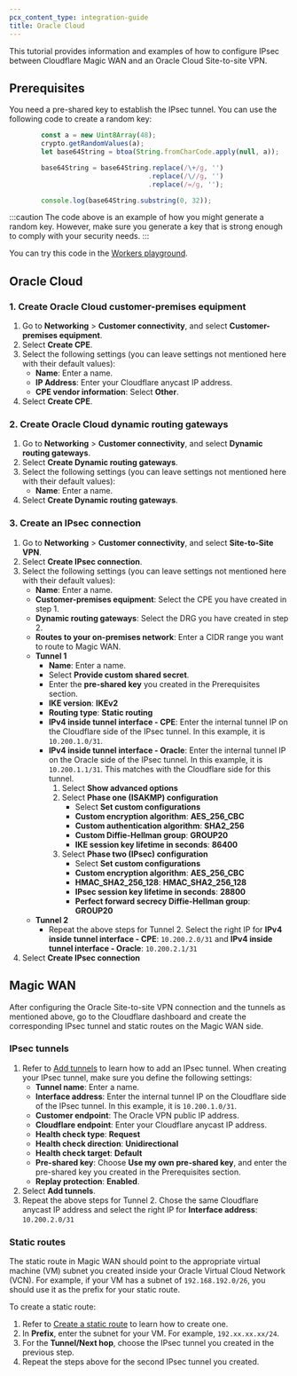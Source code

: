 ```yaml
---
pcx_content_type: integration-guide
title: Oracle Cloud
---
```


This tutorial provides information and examples of how to configure IPsec between Cloudflare Magic WAN and an Oracle Cloud Site-to-site VPN.

## Prerequisites

You need a pre-shared key to establish the IPsec tunnel. You can use the following code to create a random key:

```js
		const a = new Uint8Array(48);
		crypto.getRandomValues(a);
		let base64String = btoa(String.fromCharCode.apply(null, a));

		base64String = base64String.replace(/\+/g, '')
								   .replace(/\//g, '')
								   .replace(/=/g, '');

		console.log(base64String.substring(0, 32));
```

:::caution
The code above is an example of how you might generate a random key. However, make sure you generate a key that is strong enough to comply with your security needs.
:::

You can try this code in the [Workers playground](https://workers.cloudflare.com/playground#LYVwNgLglgDghgJwgegGYHsHALQBM4RwDcABAEbogB2+CAngLzbPYDqApmQNJQQBimYACFKNRHSoBzAB4ArAEoBBANYR5AEVYAJAOJCAagA0AXCxYduvAVhHVaEmQpVrNug4YCwAKADC6KhDsAdjqUADOMOhhvFD+xiQYWHgExCRUcMDsDABEUDTs0gB0smHZpKhQYEEZWbn5RSXZ3n4BQRDYACp0MOzxcDAwYFAAxgSxVMiycABucGHDCLAQANTA6Ljg7N7eBZFIJLjsqHDgECQA3l4AkHMSwwnsEMMAFgAUAJQXXtdXw-5hZzgJAYaXYAHcSABVPIQAAcigQCDgdFeABZYe8iD8Ft0IOhCpJHvI4DR0MB9HAwCB2GFXnBMT8qmcyHN2AA2VEAZQgiykwPIeLgr25vMkhVQCDJPmeiD8h0K-UGKKo4DAABoSPSGT8WWF2VyeXlJPzdfqRUbCgh2IM4MN2K9kAAdZbISQagDk7vePyuvr9JADlutYFt9qdyFdHq9Pr9voDJCDNrtDoYkZInu1vr+VABCTylPNfJBpo5hbFYRAZABoteAAYNQBmABMmauVogIAQVFBEPkNMiOftFXSYDLGsufue7DghwQYXiE792WzgWCEG67Gy8WygWkKGeEGAYGyap9AF9T76zwyrhevGesd4zMwLDx+IJbGJ6FI5EpVBptD0Ixmn8Vd2lCCIohiOIEkEZJCFIdJMhyTJCHwQgyjzKokNqMgwHQMgml8UC2k6Dc+gGIZRmgfxJjCfxti8c5lzJeBoDISpeDoAB9dDN2MbIm1rJtUWwWsGzEgB2E8WOANioA4oZ1241AQ0kUpjAAbWyKh1nYEpuL+OSCGyABdNVsmAOA8m4tYNiqLc6kOBpSjPJ9n1fKwP1Eewfycf9XCAwxmG8IA).

## Oracle Cloud

### 1. Create Oracle Cloud customer-premises equipment

1. Go to **Networking** > **Customer connectivity**, and select **Customer-premises equipment**.
2. Select **Create CPE**.
3. Select the following settings (you can leave settings not mentioned here with their default values):
   - **Name**: Enter a name.
   - **IP Address**: Enter your Cloudflare anycast IP address.
   - **CPE vendor information**: Select **Other**.
4. Select **Create CPE**.

### 2. Create Oracle Cloud dynamic routing gateways

1. Go to **Networking** > **Customer connectivity**, and select **Dynamic routing gateways**.
2. Select **Create Dynamic routing gateways**.
3. Select the following settings (you can leave settings not mentioned here with their default values):
   - **Name**: Enter a name.
4. Select **Create Dynamic routing gateways**.

### 3. Create an IPsec connection

1. Go to **Networking** > **Customer connectivity**, and select **Site-to-Site VPN**.
2. Select **Create IPsec connection**.
3. Select the following settings (you can leave settings not mentioned here with their default values):
   - **Name**: Enter a name.
   - **Customer-premises equipment**: Select the CPE you have created in step 1.
   - **Dynamic routing gateways**: Select the DRG you have created in step 2.
   - **Routes to your on-premises network**: Enter a CIDR range you want to route to Magic WAN.
   - **Tunnel 1**
      - **Name**: Enter a name.
      - Select **Provide custom shared secret**.
      - Enter the **pre-shared key** you created in the Prerequisites section.
      - **IKE version**: **IKEv2**
      - **Routing type**: **Static routing**
      - **IPv4 inside tunnel interface - CPE**:  Enter the internal tunnel IP on the Cloudflare side of the IPsec tunnel. In this example, it is `10.200.1.0/31`.
      - **IPv4 inside tunnel interface - Oracle**: Enter the internal tunnel IP on the Oracle side of the IPsec tunnel. In this example, it is `10.200.1.1/31`. This matches with the Cloudflare side for this tunnel.
         1. Select **Show advanced options**
         2. Select **Phase one (ISAKMP) configuration**
            - Select **Set custom configurations**
            - **Custom encryption algorithm**: **AES_256_CBC**
            - **Custom authentication algorithm**: **SHA2_256**
            - **Custom Diffie-Hellman group**: **GROUP20**
            - **IKE session key lifetime in seconds**: **86400**
         3. Select **Phase two (IPsec) configuration**
            - Select **Set custom configurations**
            - **Custom encryption algorithm**: **AES_256_CBC**
            - **HMAC_SHA2_256_128**: **HMAC_SHA2_256_128**
            - **IPsec session key lifetime in seconds**: **28800**
            - **Perfect forward secrecy Diffie-Hellman group**: **GROUP20**
    - **Tunnel 2**
      - Repeat the above steps for Tunnel 2. Select the right IP for **IPv4 inside tunnel interface - CPE**: `10.200.2.0/31` and **IPv4 inside tunnel interface - Oracle**: `10.200.2.1/31`
4. Select **Create IPsec connection**

## Magic WAN

After configuring the Oracle Site-to-site VPN connection and the tunnels as mentioned above, go to the Cloudflare dashboard and create the corresponding IPsec tunnel and static routes on the Magic WAN side.

### IPsec tunnels

1. Refer to [Add tunnels](/magic-wan/configuration/manually/how-to/configure-tunnels/#add-tunnels) to learn how to add an IPsec tunnel. When creating your IPsec tunnel, make sure you define the following settings:
   - **Tunnel name**: Enter a name.
   - **Interface address**: Enter the internal tunnel IP on the Cloudflare side of the IPsec tunnel. In this example, it is `10.200.1.0/31`.
   - **Customer endpoint**: The Oracle VPN public IP address.
   - **Cloudflare endpoint**: Enter your Cloudflare anycast IP address.
   - **Health check type**: **Request**
   - **Health check direction**: **Unidirectional**
   - **Health check target**: **Default**
   - **Pre-shared key**: Choose **Use my own pre-shared key**, and enter the pre-shared key you created in the Prerequisites section.
   - **Replay protection**: **Enabled**.
2. Select **Add tunnels**.
3. Repeat the above steps for Tunnel 2. Chose the same Cloudflare anycast IP address and select the right IP for **Interface address**: `10.200.2.0/31`

### Static routes

The static route in Magic WAN should point to the appropriate virtual machine (VM) subnet you created inside your Oracle Virtual Cloud Network (VCN). For example, if your VM has a subnet of  `192.168.192.0/26`, you should use it as the prefix for your static route.

To create a static route:

1. Refer to [Create a static route](/magic-wan/configuration/manually/how-to/configure-static-routes/#create-a-static-route) to learn how to create one.
2. In **Prefix**, enter the subnet for your VM. For example, `192.xx.xx.xx/24`.
3. For the **Tunnel/Next hop**, choose the IPsec tunnel you created in the previous step.
4. Repeat the steps above for the second IPsec tunnel you created.
